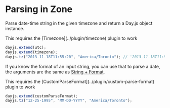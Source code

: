
# Parsing in Zone

Parse date-time string in the given timezone and return a Day.js object instance.

<Callout>
  This requires the [Timezone](../plugin/timezone) plugin to work
</Callout>

```javascript
dayjs.extend(utc);
dayjs.extend(timezone);
dayjs.tz("2013-11-18T11:55:20", "America/Toronto"); // '2013-11-18T11:55:20-05:00'
```

If you know the format of an input string, you can use that to parse a date, the arguments are the same as [String + Format](../parse/string-format).

<Callout>
  This requires the [CustomParseFormat](../plugin/custom-parse-format) plugin to
  work
</Callout>

```javascript
dayjs.extend(customParseFormat);
dayjs.tz("12-25-1995", "MM-DD-YYYY", "America/Toronto");
```

